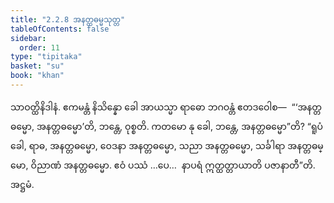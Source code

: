```yaml
---
title: "2.2.8 အနတ္တဓမ္မသုတ္တ"
tableOfContents: false
sidebar:
  order: 11
type: "tipitaka"
basket: "su"
book: "khan"
---
```



<DynamicBreadcrumb />

<Division number="177" book="khan">

<Paragraph number="862" book="khan">
သာဝတ္ထိနိဒါနံ. ဧကမန္တံ နိသိန္နော ခေါ အာယသ္မာ ရာဓော ဘဂဝန္တံ ဧတဒဝေါစ—  “‘အနတ္တဓမ္မော, အနတ္တဓမ္မော’တိ, ဘန္တေ, ဝုစ္စတိ. ကတမော နု ခေါ, ဘန္တေ, အနတ္တဓမ္မော”တိ? “ရူပံ ခေါ, ရာဓ, အနတ္တဓမ္မော, ဝေဒနာ အနတ္တဓမ္မော, သညာ အနတ္တဓမ္မော, သင်္ခါရာ အနတ္တဓမ္မော, ဝိညာဏံ အနတ္တဓမ္မော. ဧဝံ ပဿံ …ပေ…  နာပရံ ဣတ္ထတ္တာယာတိ ပဇာနာတီ”တိ.

</Paragraph>
</Division>

<Paragraph number="863" type="center" book="khan">
အဋ္ဌမံ.
</Paragraph>